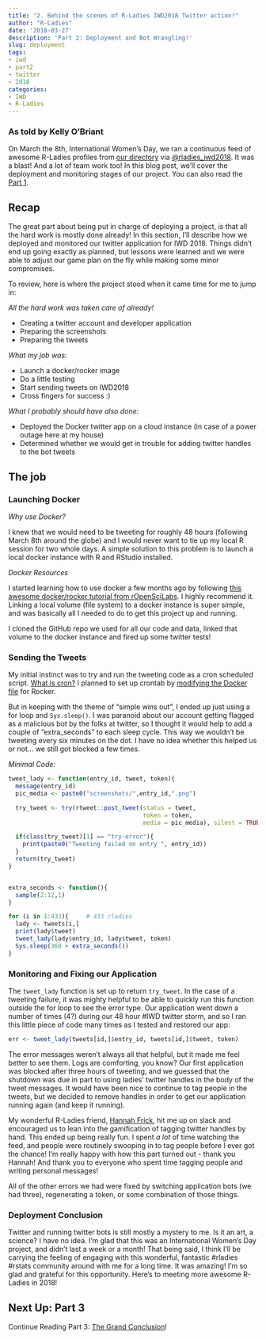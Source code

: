 ```yaml
---
title: "2. Behind the scenes of R-Ladies IWD2018 Twitter action!"
author: "R-Ladies"
date: '2018-03-27'
description: 'Part 2: Deployment and Bot Wrangling!'
slug: deployment
tags:
- iwd
- part2
- twitter
- 2018
categories:
- IWD
- R-Ladies
---
```



### As told by Kelly O'Briant

On March the 8th, International Women's Day, we ran a continuous feed of awesome R-Ladies profiles from [our directory](http://rladies.org/directory/) via [\@rladies_iwd2018](https://twitter.com/rladies_iwd2018). It was a blast! And a lot of team work too! In this blog post, we'll cover the deployment and monitoring stages of our project. You can also read the [Part 1](https://blog.rladies.org/post/ideation_and_creation/).

## Recap

The great part about being put in charge of deploying a project, is that all the hard work is mostly done already! In this section, I'll describe how we deployed and monitored our twitter application for IWD 2018. Things didn't end up going exactly as planned, but lessons were learned and we were able to adjust our game plan on the fly while making some minor compromises.

To review, here is where the project stood when it came time for me to jump in:

*All the hard work was taken care of already!*

- Creating a twitter account and developer application
- Preparing the screenshots
- Preparing the tweets

*What my job was:*

- Launch a docker/rocker image
- Do a little testing
- Start sending tweets on IWD2018
- Cross fingers for success :)

*What I probably should have also done:*

- Deployed the Docker twitter app on a cloud instance (in case of a power outage here at my house)
- Determined whether we would get in trouble for adding twitter handles to the bot tweets

## The job

### Launching Docker

*Why use Docker?*

I knew that we would need to be tweeting for roughly 48 hours (following March 8th around the globe) and I would never want to tie up my local R session for two whole days. A simple solution to this problem is to launch a local docker instance with R and RStudio installed.

*Docker Resources*

I started learning how to use docker a few months ago by following [this awesome docker/rocker tutorial from rOpenSciLabs](http://ropenscilabs.github.io/r-docker-tutorial/). I highly recommend it. Linking a local volume (file system) to a docker instance is super simple, and was basically all I needed to do to get this project up and running.

I cloned the GitHub repo we used for all our code and data, linked that volume to the docker instance and fired up some twitter tests!

### Sending the Tweets

My initial instinct was to try and run the tweeting code as a cron scheduled script. [What is cron?](http://www.unixgeeks.org/security/newbie/unix/cron-1.html) I planned to set up crontab by [modifying the Docker file](https://www.ekito.fr/people/run-a-cron-job-with-docker/) for Rocker.

But in keeping with the theme of "simple wins out", I ended up just using a for loop and `Sys.sleep()`. I was paranoid about our account getting flagged as a malicious bot by the folks at twitter, so I thought it would help to add a couple of "extra_seconds" to each sleep cycle. This way we wouldn't be tweeting every six minutes on the dot. I have no idea whether this helped us or not... we still got blocked a few times.

*Minimal Code:*

```r
tweet_lady <- function(entry_id, tweet, token){
  message(entry_id)
  pic_media <- paste0("screenshots/",entry_id,".png")

  try_tweet <- try(rtweet::post_tweet(status = tweet,
                                      token = token,
                                      media = pic_media), silent = TRUE)    

  if(class(try_tweet)[1] == "try-error"){
    print(paste0("Tweeting failed on entry ", entry_id))
  }
  return(try_tweet)  
}


extra_seconds <- function(){
  sample(2:12,1)
}

for (i in 1:433){     # 433 rladies
  lady <- tweets[i,]
  print(lady$tweet)
  tweet_lady(lady$entry_id, lady$tweet, token)
  Sys.sleep(360 + extra_seconds())
}
```

### Monitoring and Fixing our Application

The `tweet_lady` function is set up to return `try_tweet`. In the case of a tweeting failure, it was mighty helpful to be able to quickly run this function outside the for loop to see the error type. Our application went down a number of times (4?) during our 48 hour #IWD twitter storm, and so I ran this little piece of code many times as I tested and restored our app:

```r
err <- tweet_lady(tweets[id,]$entry_id, tweets[id,]$tweet, token)
```

The error messages weren't always all that helpful, but it made me feel better to see them. Logs are comforting, you know? Our first application was blocked after three hours of tweeting, and we guessed that the shutdown was due in part to using ladies' twitter handles in the body of the tweet messages. It would have been nice to continue to tag people in the tweets, but we decided to remove handles in order to get our application running again (and keep it running).

My wonderful R-Ladies friend, [Hannah Frick](https://twitter.com/hfcfrick), hit me up on slack and encouraged us to lean into the gamification of tagging twitter handles by hand. This ended up being really fun. I spent *a lot* of time watching the feed, and people were routinely swooping in to tag people before I ever got the chance! I'm really happy with how this part turned out - thank you Hannah! And thank you to everyone who spent time tagging people and writing personal messages!

All of the other errors we had were fixed by switching application bots (we had three), regenerating a token, or some combination of those things.

### Deployment Conclusion

Twitter and running twitter bots is still mostly a mystery to me. Is it an art, a science? I have no idea. I'm glad that this was an International Women's Day project, and didn't last a week or a month! That being said, I think I'll be carrying the feeling of engaging with this wonderful, fantastic #rladies #rstats community around with me for a long time. It was amazing! I'm so glad and grateful for this opportunity. Here's to meeting more awesome R-Ladies in 2018!


## Next Up: Part 3

Continue Reading Part 3: [The Grand Conclusion](https://blog.rladies.org/post/conclusion/)!